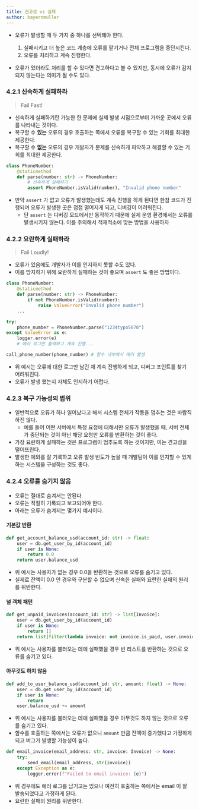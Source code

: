 ```yaml
---
title: 견고성 vs 실패
author: bayernmuller
---
```


* 오류가 발생할 때 두 가지 중 하나를 선택해야 한다.
    1. 실패시키고 더 높은 코드 계층에 오류를 맡기거나 전체 프로그램을 중단시킨다.
    2. 오류를 처리하고 계속 진행한다.

* 오류가 있더라도 처리를 할 수 있다면 견고하다고 볼 수 있지만, 동시에 오류가 감지되지 않는다는 의미가 될 수도 있다.

### 4.2.1 신속하게 실패하라
> Fail Fast!

* 신속하게 실패하기란 가능한 한 문제에 실제 발생 시점으로부터 가까운 곳에서 오류를 나타내는 것이다.
* 복구할 수 **있는** 오류의 경우 호출하는 쪽에서 오류를 복구할 수 있는 기회를 최대한 제공한다.
* 복구할 수 **없는** 오류의 경우 개발자가 문제를 신속하게 파악하고 해결할 수 있는 기회를 최대한 제공한다.

```python
class PhoneNumber:
    @staticmethod
    def parse(number: str) -> PhoneNumber:
        # 신속하게 실패하기
        assert PhoneNumber.isValid(number), "Invalid phone number"
```

* 만약 `assert` 가 없고 오류가 발생했는데도 계속 진행을 하게 된다면 한참 코드가 진행되며 오류가 발생한 곳은 점점 멀어지게 되고, 디버깅이 어려워진다.
    * 단 `assert` 는 디버깅 모드에서만 동작하기 때문에 실제 운영 환경에서는 오류를 발생시키지 않는다. 이를 주의해서 적재적소에 맞는 방법을 사용하자

### 4.2.2 요란하게 실패하라
> Fail Loudly!

* 오류가 있음에도 개발자가 이를 인지하지 못할 수도 있다.
* 이를 방지하기 위해 요란하게 실패하는 것이 좋으며 `assert` 도 좋은 방법이다.

```python
class PhoneNumber:
    @staticmethod
    def parse(number: str) -> PhoneNumber:
        if not PhoneNumber.isValid(number):
            raise ValueError("Invalid phone number")
    ...

try:
    phone_number = PhoneNumber.parse("1234typo5678")
except ValueError as e:
    logger.error(e)
    # 에러 로그만 출력하고 계속 진행...

call_phone_number(phone_number) # 함수 내부에서 에러 발생
```

* 위 예시는 오류에 대한 로그만 남긴 채 계속 진행하게 되고, 디버그 포인트를 찾기 어려워진다.
* 오류가 발생 했는지 자체도 인지하기 어렵다.

### 4.2.3 복구 가능성의 범위

* 일반적으로 오류가 하나 일어났다고 해서 시스템 전체가 작동을 멈추는 것은 바람직 하진 않다.
    * 예를 들어 어떤 서버에서 특정 요청에 대해서만 오류가 발생했을 때, 서버 전체가 중단되는 것이 아닌 해당 요청만 오류를 반환하는 것이 좋다.
* 가장 요란하게 실패하는 것은 프로그램이 멈추도록 하는 것이지만, 이는 견고성을 떨어뜨린다.
* 발생한 예외를 잘 기록하고 오류 발생 빈도가 높을 때 개발팀이 이를 인지할 수 있게 하는 시스템을 구성하는 것도 좋다.

### 4.2.4 오류를 숨기지 않음

* 오류는 절대로 숨겨서는 안된다.
* 오류는 적절히 기록되고 보고되어야 한다.
* 아래는 오류가 숨겨지는 몇가지 예시이다.

#### 기본값 반환
```python
def get_account_balance_usd(account_id: str) -> float:
    user = db.get_user_by_id(account_id)
    if user is None:
        return 0.0
    return user.balance_usd
```

* 위 예시는 사용자가 없는 경우 0.0을 반환하는 것으로 오류를 숨기고 있다.
* 실제로 잔액이 0.0 인 경우와 구분할 수 없으며 신속한 실패와 요란한 실패의 원리를 위반한다.

#### 널 객체 패턴
```python
def get_unpaid_invoices(account_id: str) -> list[Invoice]:
    user = db.get_user_by_id(account_id)
    if user is None:
        return []
    return list(filter(lambda invoice: not invoice.is_paid, user.invoices))
```

* 위 예시는 사용자를 불러오는 데에 실패했을 경우 빈 리스트를 반환하는 것으로 오류를 숨기고 있다.

#### 아무것도 하지 않음
```python
def add_to_user_balance_usd(account_id: str, amount: float) -> None:
    user = db.get_user_by_id(account_id)
    if user is None:
        return
    user.balance_usd += amount
```

* 위 예시는 사용자를 불러오는 데에 실패했을 경우 아무것도 하지 않는 것으로 오류를 숨기고 있다.
* 함수를 호출하는 쪽에서는 오류가 없으니 `amount` 만큼 잔액이 증가했다고 가정하게 되고 버그가 발생할 가능성이 높다.

```python
def email_invoice(email_address: str, invoice: Invoice) -> None:
    try:
        send_email(email_address, str(invoice))
    except Exception as e:
        logger.error(f"Failed to email invoice: {e}")
```

* 위 경우에도 에러 로그를 남기고는 있으나 여전히 호출하는 쪽에서는 email 이 잘 발송되었다고 가정하게 된다.
* 요란한 실패의 원리를 위반한다.

